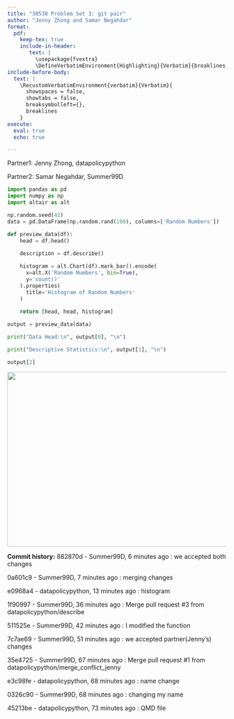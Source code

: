 ```yaml
---
title: "30538 Problem Set 3: git pair"
author: "Jenny Zhong and Samar Negahdar"
format: 
  pdf:
    keep-tex: true
    include-in-header: 
       text: |
         \usepackage{fvextra}
         \DefineVerbatimEnvironment{Highlighting}{Verbatim}{breaklines,commandchars=\\\{\}}
include-before-body:
  text: |
    \RecustomVerbatimEnvironment{verbatim}{Verbatim}{
      showspaces = false,
      showtabs = false,
      breaksymbolleft={},
      breaklines
    }
execute:
  eval: true
  echo: true

---
```


Partner1: Jenny Zhong, datapolicypython

Partner2: Samar Negahdar, Summer99D

```python
import pandas as pd
import numpy as np
import altair as alt

np.random.seed(42)
data = pd.DataFrame(np.random.rand(100), columns=['Random Numbers'])

def preview_data(df):
    head = df.head()
    
    description = df.describe()  

    histogram = alt.Chart(df).mark_bar().encode(
      x=alt.X('Random Numbers', bin=True),
      y='count()'
    ).properties(
      title='Histogram of Random Numbers'
    )
    
    return [head, head, histogram]

output = preview_data(data)

print("Data Head:\n", output[0], "\n")

print("Descriptive Statistics:\n", output[1], "\n")

output[2]
```



![](histogram.png){width=600px height=400px}

**Commit history:**
882870d - Summer99D, 6 minutes ago : we accepted both changes

0a601c9 - Summer99D, 7 minutes ago : merging changes

e0968a4 - datapolicypython, 13 minutes ago : histogram

1f90997 - Summer99D, 36 minutes ago : Merge pull request #3 from datapolicypython/describe

511525e - Summer99D, 42 minutes ago : I modified the function

7c7ae69 - Summer99D, 51 minutes ago : we accepted partner(Jenny's) changes

35e4725 - Summer99D, 67 minutes ago : Merge pull request #1 from datapolicypython/merge_conflict_jenny

e3c98fe - datapolicypython, 68 minutes ago : name change

0326c90 - Summer99D, 68 minutes ago : changing my name

45213be - datapolicypython, 73 minutes ago : QMD file

